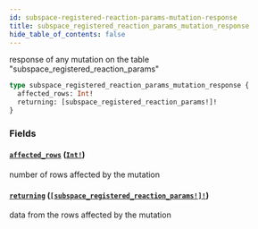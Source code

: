 ```yaml
---
id: subspace-registered-reaction-params-mutation-response
title: subspace_registered_reaction_params_mutation_response
hide_table_of_contents: false
---
```


response of any mutation on the table "subspace_registered_reaction_params"

```graphql
type subspace_registered_reaction_params_mutation_response {
  affected_rows: Int!
  returning: [subspace_registered_reaction_params!]!
}
```

### Fields

#### [`affected_rows`](#) ([`Int!`](../scalars/int))

number of rows affected by the mutation

#### [`returning`](#) ([`[subspace_registered_reaction_params!]!`](../objects/subspace-registered-reaction-params))

data from the rows affected by the mutation
